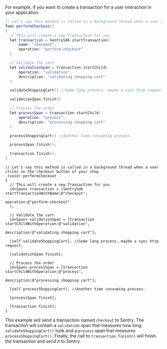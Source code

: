 For example, if you want to create a transaction for a user interaction in your application:

```swift {tabTitle:Swift}
// Let's say this method is called in a background thread when a user clicks on the checkout button of your shop
func performCheckout()
{
  // This will create a new Transaction for you
  let transaction = SentrySdk.startTransaction(
      name: "checkout", 
      operation: "perform-checkout" 
  )

  // Validate the cart
  let validationSpan = transaction.startChild(
      operation: "validation", 
      description: "validating shopping cart"
  )

  validateShoppingCart() //Some long process, maybe a sync http request.

  validationSpan.finish()

  // Process the order
  let processSpan = transaction.startChild(
      operation: "process", 
      description: "processing shopping cart"
  )

  processShoppingCart() //Another time consuming process.

  processSpan.finish();

  transaction.finish();
}
```

```objc {tabTitle:Objective-C}
// Let's say this method is called in a background thread when a user clicks on the checkout button of your shop
-(void) performCheckout
{
  // This will create a new Transaction for you
  id<Span> transaction = [SentrySdk startTransactionWithName:@"checkout",
                                                   operation:@"perform-checkout"
  );

  // Validate the cart
  id<Span> validationSpan = [transaction startChildWithOperation:@"validation",
                                                     description:@"validating shopping cart"];
  
  [self validateShoppingCart]; //Some long process, maybe a sync http request.

  [validationSpan finish];

  // Process the order
  id<Span> processSpan = [transaction startChildWithOperation:@"process", 
                                                  description:@"processing shopping cart"];
                                                    
  [self processShoppingCart]; //Another time consuming process.

  [processSpan finish];

  [transaction finish];
}
```

This example will send a transaction named `checkout` to Sentry. The transaction will contain a `validation` span that measures how long `validateShoppingCart()` took and a `process` span that measures `processShoppingCart()`. Finally, the call to `transaction.finish()` will finish the transaction and send it to Sentry.
